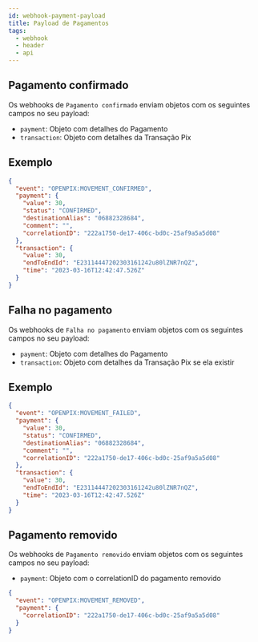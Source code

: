 ```yaml
---
id: webhook-payment-payload
title: Payload de Pagamentos
tags:
  - webhook
  - header
  - api
---
```


## Pagamento confirmado

Os webhooks de `Pagamento confirmado` enviam objetos com os seguintes campos no seu payload:

- `payment`: Objeto com detalhes do Pagamento
- `transaction`: Objeto com detalhes da Transação Pix

## Exemplo

```json
{
  "event": "OPENPIX:MOVEMENT_CONFIRMED",
  "payment": {
    "value": 30,
    "status": "CONFIRMED",
    "destinationAlias": "06882328684",
    "comment": "",
    "correlationID": "222a1750-de17-406c-bd0c-25af9a5a5d08"
  },
  "transaction": {
    "value": 30,
    "endToEndId": "E23114447202303161242u80lZNR7nQZ",
    "time": "2023-03-16T12:42:47.526Z"
  }
}
```

## Falha no pagamento

Os webhooks de `Falha no pagamento` enviam objetos com os seguintes campos no seu payload:

- `payment`: Objeto com detalhes do Pagamento
- `transaction`: Objeto com detalhes da Transação Pix se ela existir

## Exemplo

```json
{
  "event": "OPENPIX:MOVEMENT_FAILED",
  "payment": {
    "value": 30,
    "status": "CONFIRMED",
    "destinationAlias": "06882328684",
    "comment": "",
    "correlationID": "222a1750-de17-406c-bd0c-25af9a5a5d08"
  },
  "transaction": {
    "value": 30,
    "endToEndId": "E23114447202303161242u80lZNR7nQZ",
    "time": "2023-03-16T12:42:47.526Z"
  }
}
```

## Pagamento removido

Os webhooks de `Pagamento removido` enviam objetos com os seguintes campos no seu payload:

- `payment`: Objeto com o correlationID do pagamento removido

```json
{
  "event": "OPENPIX:MOVEMENT_REMOVED",
  "payment": {
    "correlationID": "222a1750-de17-406c-bd0c-25af9a5a5d08"
  }
}
```
